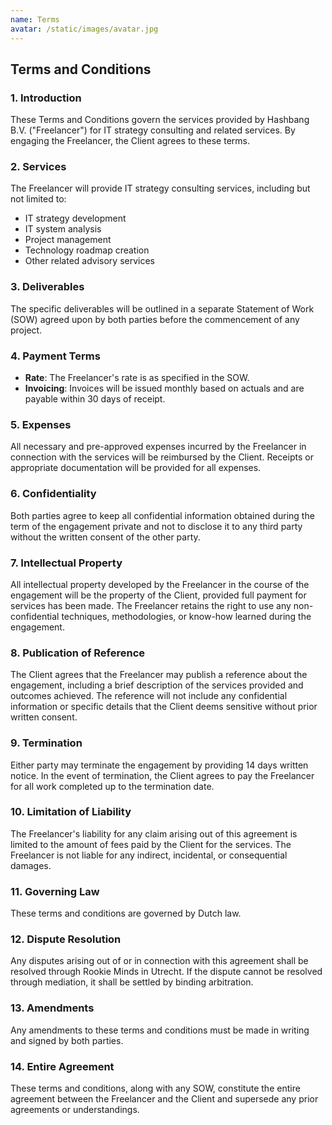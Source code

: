 ```yaml
---
name: Terms
avatar: /static/images/avatar.jpg
---
```

## Terms and Conditions

### 1. Introduction

These Terms and Conditions govern the services provided by Hashbang B.V. ("Freelancer") for IT strategy consulting and related services. By engaging the Freelancer, the Client agrees to these terms.

### 2. Services

The Freelancer will provide IT strategy consulting services, including but not limited to:

- IT strategy development
- IT system analysis
- Project management
- Technology roadmap creation
- Other related advisory services

### 3. Deliverables

The specific deliverables will be outlined in a separate Statement of Work (SOW) agreed upon by both parties before the commencement of any project.

### 4. Payment Terms

- **Rate**: The Freelancer's rate is as specified in the SOW.
- **Invoicing**: Invoices will be issued monthly based on actuals and are payable within 30 days of receipt.

### 5. Expenses

All necessary and pre-approved expenses incurred by the Freelancer in connection with the services will be reimbursed by the Client. Receipts or appropriate documentation will be provided for all expenses.

### 6. Confidentiality

Both parties agree to keep all confidential information obtained during the term of the engagement private and not to disclose it to any third party without the written consent of the other party.

### 7. Intellectual Property

All intellectual property developed by the Freelancer in the course of the engagement will be the property of the Client, provided full payment for services has been made. The Freelancer retains the right to use any non-confidential techniques, methodologies, or know-how learned during the engagement.

### 8. Publication of Reference

The Client agrees that the Freelancer may publish a reference about the engagement, including a brief description of the services provided and outcomes achieved. The reference will not include any confidential information or specific details that the Client deems sensitive without prior written consent.

### 9. Termination

Either party may terminate the engagement by providing 14 days written notice. In the event of termination, the Client agrees to pay the Freelancer for all work completed up to the termination date.

### 10. Limitation of Liability

The Freelancer's liability for any claim arising out of this agreement is limited to the amount of fees paid by the Client for the services. The Freelancer is not liable for any indirect, incidental, or consequential damages.

### 11. Governing Law

These terms and conditions are governed by Dutch law. 

### 12. Dispute Resolution

Any disputes arising out of or in connection with this agreement shall be resolved through Rookie Minds in Utrecht. If the dispute cannot be resolved through mediation, it shall be settled by binding arbitration.

### 13. Amendments

Any amendments to these terms and conditions must be made in writing and signed by both parties.

### 14. Entire Agreement

These terms and conditions, along with any SOW, constitute the entire agreement between the Freelancer and the Client and supersede any prior agreements or understandings.
